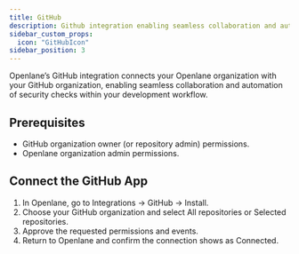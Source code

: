 ```yaml
---
title: GitHub
description: Github integration enabling seamless collaboration and automation of security checks
sidebar_custom_props:
  icon: "GitHubIcon"
sidebar_position: 3
---
```


Openlane’s GitHub integration connects your Openlane organization with your GitHub organization, enabling seamless collaboration and automation of security checks within your development workflow.

## Prerequisites
- GitHub organization owner (or repository admin) permissions.
- Openlane organization admin permissions.

## Connect the GitHub App
1. In Openlane, go to Integrations → GitHub → Install.
2. Choose your GitHub organization and select All repositories or Selected repositories.
3. Approve the requested permissions and events.
4. Return to Openlane and confirm the connection shows as Connected.
